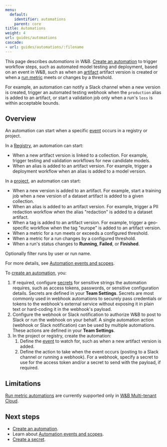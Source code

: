 ```yaml
---
menu:
  default:
    identifier: automations
    parent: core
title: Automations
weight: 4
url: guides/automations
cascade:
- url: guides/automations/:filename
---
```


<Info>
<EnterpriseCloudOnly/>
</Info>

This page describes _automations_ in W&B. [Create an automation](create-automations/) to trigger workflow steps, such as automated model testing and deployment, based on an event in W&B, such as when an [artifact](/guides/core/artifacts) artifact version is created or when a [run metric](/guides/models/track/runs) meets or changes by a threshold.

For example, an automation can notify a Slack channel when a new version is created, trigger an automated testing webhook when the `production` alias is added to an artifact, or start a validation job only when a run's `loss` is within acceptable bounds.

## Overview
An automation can start when a specific [event](automation-events) occurs in a registry or project.

In a [Registry](/guides/core/registry/), an automation can start:
- When a new artifact version is linked to a collection. For example, trigger testing and validation workflows for new candidate models.
- When an alias is added to an artifact version. For example, trigger a deployment workflow when an alias is added to a model version.

In a [project](/guides/models/track/project-page), an automation can start:
- When a new version is added to an artifact. For example, start a training job when a new version of a dataset artifact is added to a given collection.
- When an alias is added to an artifact version. For example, trigger a PII redaction workflow when the alias "redaction" is added to a dataset artifact.
- When a tag is added to an artifact version. For example, trigger a geo-specific workflow when the tag "europe" is added to an artifact version.
- When a metric for a run meets or exceeds a configured threshold.
- When a metric for a run changes by a configured threshold.
- When a run's status changes to **Running**, **Failed**, or **Finished**.

Optionally filter runs by user or run name.

For more details, see [Automation events and scopes](automation-events).

To [create an automation](create-automations/), you:

1. If required, configure [secrets](/guides/core/secrets) for sensitive strings the automation requires, such as access tokens, passwords, or sensitive configuration details. Secrets are defined in your **Team Settings**. Secrets are most commonly used in webhook automations to securely pass credentials or tokens to the webhook's external service without exposing it in plain text or hard-coding it in the webhook's payload.
1. Configure the webhook or Slack notification to authorize W&B to post to Slack or run the webhook on your behalf. A single automation action (webhook or Slack notification) can be used by multiple automations. These actions are defined in your **Team Settings**.
1. In the project or registry, create the automation:
    1. Define the [event](#automation-events) to watch for, such as when a new artifact version is added. 
    1. Define the action to take when the event occurs (posting to a Slack channel or running a webhook). For a webhook, specify a secret to use for the access token and/or a secret to send with the payload, if required.

## Limitations
[Run metric automations](automation-events.md#run-metrics-events) are currently supported only in [W&B Multi-tenant Cloud](/guides/hosting/#wb-multi-tenant-cloud).

## Next steps
- [Create an automation](create-automations/).
- Learn about [Automation events and scopes](automation-events).
- [Create a secret](/guides/core/secrets).
